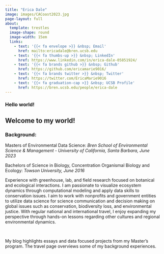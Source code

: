 ```yaml
---
title: "Erica Dale"
image: images/CACoast2023.jpg
page-layout: full
about: 
  template: trestles
  image-shape: round
  image-width: 15em
  links:
    - text: '{{< fa envelope >}} &nbsp; Email'
      href: mailto:ericadale@bren.ucsb.edu
    - text: '{{< fa thumbs-up >}} &nbsp; LinkedIn'
      href: https://www.linkedin.com/in/erica-dale-05851924/
    - text: '{{< fa brands github >}} &nbsp; Github'
      href: https://github.com/ericamarie9016/
    - text: '{{< fa brands twitter >}} &nbsp; Twitter'
      href: https://twitter.com/EricaMarie9016
    - text: '{{< fa graduation-cap >}} &nbsp; UCSB Profile'
      href: https://bren.ucsb.edu/people/erica-dale
---
```


<h3>**Hello world!**</h3>

<h2 class="custom-subtitle">

Welcome to my world!

</h2>

<h3>Background:</h3>

Masters of Environmental Data Science: <i> Bren School of Environmental Science & Management - University of California, Santa Barbara, June 2023</i>

Bachelors of Science in Biology, Concentration Organismal Biology and Ecology: <i>Towson University, June 2016</i>

Experience with greenhouse, lab, and field research focused on botanical and ecological interactions. I am passionate to visualize ecosystem dynamics through computational modeling and apply data skills to conservation issues. I aim to work with nonprofits and government entities to utilize data science for science communication and decision making on global issues such as conservation, biodiversity loss, and environmental justice. With regular national and international travel, I enjoy expanding my perspective through hands-on lessons regarding other cultures and regional environmental dynamics.

<br>

My blog highlights essays and data focused projects from my Master's program. The travel page overviews some of my background experiences.
